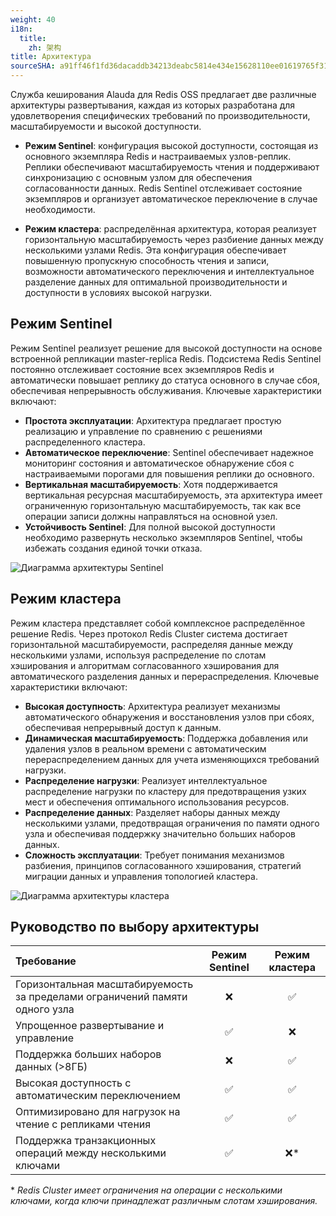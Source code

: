 ```yaml
---
weight: 40
i18n:
  title:
    zh: 架构
title: Архитектура
sourceSHA: a91ff46f1fd36dacaddb34213deabc5814e434e15628110ee01619765f315a96
---
```


Служба кеширования Alauda для Redis OSS предлагает две различные архитектуры развертывания, каждая из которых разработана для удовлетворения специфических требований по производительности, масштабируемости и высокой доступности.

- **Режим Sentinel**: конфигурация высокой доступности, состоящая из основного экземпляра Redis и настраиваемых узлов-реплик. Реплики обеспечивают масштабируемость чтения и поддерживают синхронизацию с основным узлом для обеспечения согласованности данных. Redis Sentinel отслеживает состояние экземпляров и организует автоматическое переключение в случае необходимости.

- **Режим кластера**: распределённая архитектура, которая реализует горизонтальную масштабируемость через разбиение данных между несколькими узлами Redis. Эта конфигурация обеспечивает повышенную пропускную способность чтения и записи, возможности автоматического переключения и интеллектуальное разделение данных для оптимальной производительности и доступности в условиях высокой нагрузки.

## Режим Sentinel

Режим Sentinel реализует решение для высокой доступности на основе встроенной репликации master-replica Redis. Подсистема Redis Sentinel постоянно отслеживает состояние всех экземпляров Redis и автоматически повышает реплику до статуса основного в случае сбоя, обеспечивая непрерывность обслуживания. Ключевые характеристики включают:

- **Простота эксплуатации**: Архитектура предлагает простую реализацию и управление по сравнению с решениями распределенного кластера.
- **Автоматическое переключение**: Sentinel обеспечивает надежное мониторинг состояния и автоматическое обнаружение сбоя с настраиваемыми порогами для повышения реплики до основного.
- **Вертикальная масштабируемость**: Хотя поддерживается вертикальная ресурсная масштабируемость, эта архитектура имеет ограниченную горизонтальную масштабируемость, так как все операции записи должны направляться на основной узел.
- **Устойчивость Sentinel**: Для полной высокой доступности необходимо развернуть несколько экземпляров Sentinel, чтобы избежать создания единой точки отказа.

![Диаграмма архитектуры Sentinel](../en/assets/sentinel_arch.png)

## Режим кластера

Режим кластера представляет собой комплексное распределённое решение Redis. Через протокол Redis Cluster система достигает горизонтальной масштабируемости, распределяя данные между несколькими узлами, используя распределение по слотам хэширования и алгоритмам согласованного хэширования для автоматического разделения данных и перераспределения. Ключевые характеристики включают:

- **Высокая доступность**: Архитектура реализует механизмы автоматического обнаружения и восстановления узлов при сбоях, обеспечивая непрерывный доступ к данным.
- **Динамическая масштабируемость**: Поддержка добавления или удаления узлов в реальном времени с автоматическим перераспределением данных для учета изменяющихся требований нагрузки.
- **Распределение нагрузки**: Реализует интеллектуальное распределение нагрузки по кластеру для предотвращения узких мест и обеспечения оптимального использования ресурсов.
- **Распределение данных**: Разделяет наборы данных между несколькими узлами, предотвращая ограничения по памяти одного узла и обеспечивая поддержку значительно больших наборов данных.
- **Сложность эксплуатации**: Требует понимания механизмов разбиения, принципов согласованного хэширования, стратегий миграции данных и управления топологией кластера.

![Диаграмма архитектуры кластера](../en/assets/cluster_arch.png)

## Руководство по выбору архитектуры

| Требование                                             | Режим Sentinel | Режим кластера |
| :------------------------------------------------------ | :-----------: | :----------: |
| Горизонтальная масштабируемость за пределами ограничений памяти одного узла |       ❌       |       ✅      |
| Упрощенное развертывание и управление                    |       ✅       |       ❌      |
| Поддержка больших наборов данных (>8ГБ)                  |       ❌       |       ✅      |
| Высокая доступность с автоматическим переключением       |       ✅       |       ✅      |
| Оптимизировано для нагрузок на чтение с репликами чтения |       ✅       |       ✅      |
| Поддержка транзакционных операций между несколькими ключами |       ✅       |      ❌\*     |

\* *Redis Cluster имеет ограничения на операции с несколькими ключами, когда ключи принадлежат различным слотам хэширования.*
